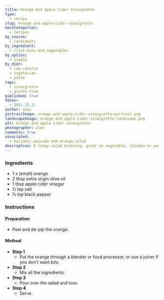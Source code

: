 ```yaml
---
title: Orange And Apple Cider Vinaigrette
type:
  - recipe
slug: orange-and-apple-cider-vinaigrette
mainCategories: 
  - recipes
by_course:
  - condiments
by_ingredient:
  - fruit-nuts-and-vegetables
by_option:
  - simple
by_diet:
  - low-calorie
  - vegetarian
  - paleo
tags:
  - vinaigrette 
  - gluten-free
published: true
dates: 
  - 2021.12.11
author: alex
portraitImage: orange-and-apple-cider-vinaigrette-portrait.png
landscapeImage: orange-and-apple-cider-vinaigrette-landscape.png
alt: orange and apple cider vinaigrette
photographer: alex
comments: true
associated:
  - balsamic-avocado-and-orange-salad
description: A tangy salad dressing, great on vegetable, chicken or pork salads, that is fruity different.
---
```


<Ingredients>

### Ingredients
    
  - 1 x (small) orange
  - 2 tbsp extra virgin olive oil
  - 1 tbsp apple cider vinegar
  - ½ tsp salt
  - ½ tsp black pepper

</Ingredients>

<Instructions>

### Instructions

#### Preparation

  - Peel and de-pip the orange.

#### Method

  - **Step 1**
    - Put the orange through a blender or food processor, or use a juicer if you don't want *bits*.
  - **Step 2**
    - Mix all the ingredients.
  - **Step 3**
    - Pour over the salad and toss.
  - **Step 4**
    - Serve.

</Instructions>
